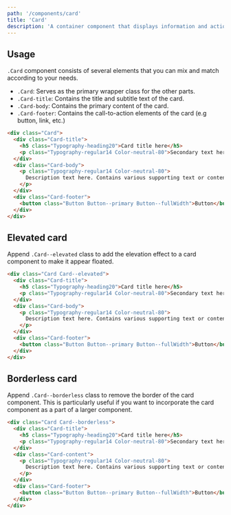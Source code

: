 ```yaml
---
path: '/components/card'
title: 'Card'
description: 'A container component that displays information and actions about a particular subject.'
---
```


## Usage

`.Card` component consists of several elements that you can mix and match according to your needs.

- `.Card`: Serves as the primary wrapper class for the other parts.
- `.Card-title`: Contains the title and subtitle text of the card.
- `.Card-body`: Contains the primary content of the card.
- `.Card-footer`: Contains the call-to-action elements of the card (e.g button, link, etc.)

```html preview=true bgColor=lighter size=compact
<div class="Card">
  <div class="Card-title">
    <h5 class="Typography-heading20">Card title here</h5>
    <p class="Typography-regular14 Color-neutral-80">Secondary text here</p>
  </div>
  <div class="Card-body">
    <p class="Typography-regular14 Color-neutral-80">
      Description text here. Contains various supporting text or content.
    </p>
  </div>
  <div class="Card-footer">
    <button class="Button Button--primary Button--fullWidth">Button</button>
  </div>
</div>
```

## Elevated card

Append `.Card--elevated` class to add the elevation effect to a card component to make it appear
floated.

```html preview=true bgColor=lighter size=compact
<div class="Card Card--elevated">
  <div class="Card-title">
    <h5 class="Typography-heading20">Card title here</h5>
    <p class="Typography-regular14 Color-neutral-80">Secondary text here</p>
  </div>
  <div class="Card-body">
    <p class="Typography-regular14 Color-neutral-80">
      Description text here. Contains various supporting text or content.
    </p>
  </div>
  <div class="Card-footer">
    <button class="Button Button--primary Button--fullWidth">Button</button>
  </div>
</div>
```

## Borderless card

Append `.Card--borderless` class to remove the border of the card component. This is particularly
useful if you want to incorporate the card component as a part of a larger component.

```html preview=true bgColor=lighter size=compact
<div class="Card Card--borderless">
  <div class="Card-title">
    <h5 class="Typography-heading20">Card title here</h5>
    <p class="Typography-regular14 Color-neutral-80">Secondary text here</p>
  </div>
  <div class="Card-content">
    <p class="Typography-regular14 Color-neutral-80">
      Description text here. Contains various supporting text or content.
    </p>
  </div>
  <div class="Card-footer">
    <button class="Button Button--primary Button--fullWidth">Button</button>
  </div>
</div>
```
